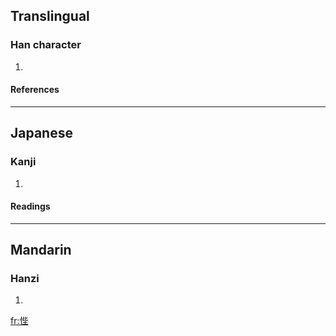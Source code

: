 ==Translingual==
===Han character===
{{Han char|rn=61|rad=心|as=07|sn=10|four=|canj=心心心土 (PPPG)}}
# {{defn|Han|sort=心07}}
====References====
{{Han ref|kx=0386.210|dkj=10624|dj=0718.210|hdz=42303.100|uh=6082|ud=24706}}
----
==Japanese==
===Kanji===
{{ja-kanji|grade=|rs=心07}}
# {{defn|Japanese}} 
====Readings====
{{ja-readings|on=[[ひ]] (hi), [[へい]] (hei)|kun=[[あやまる]] (ayamaru), [[つつしむ]] (tsutsushimu)}}
----
==Mandarin==
===Hanzi===
{{cmn-hanzi|pin=[[pī]] ([[pi1]]), [[tú]] ([[tu2]])|wg=p'i<sup>1</sup>, t'u<sup>2</sup>}}
# {{defn|Mandarin}}

[[fr:悂]]